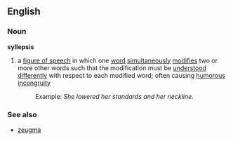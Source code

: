 ==English==
===Noun===
'''syllepsis'''
# a [[figure of speech]] in which one [[word]] [[simultaneously]] [[modifies]] two or more other words such that the modification must be [[understood]] [[differently]] with respect to each modified word; often causing [[humorous]] [[incongruity]]
#:Example: ''She lowered her standards and her neckline.''
===See also===
*[[zeugma]]